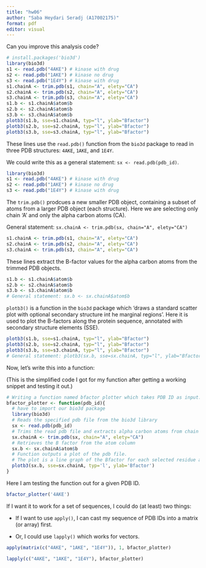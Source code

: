 ```yaml
---
title: "hw06"
author: "Saba Heydari Seradj (A17002175)"
format: pdf
editor: visual
---
```


Can you improve this analysis code?

```r
# install.packages('bio3d')
library(bio3d)
s1 <- read.pdb("4AKE") # kinase with drug
s2 <- read.pdb("1AKE") # kinase no drug
s3 <- read.pdb("1E4Y") # kinase with drug
s1.chainA <- trim.pdb(s1, chain="A", elety="CA")
s2.chainA <- trim.pdb(s2, chain="A", elety="CA")
s3.chainA <- trim.pdb(s3, chain="A", elety="CA")
s1.b <- s1.chainA$atom$b
s2.b <- s2.chainA$atom$b
s3.b <- s3.chainA$atom$b
plotb3(s1.b, sse=s1.chainA, typ="l", ylab="Bfactor")
plotb3(s2.b, sse=s2.chainA, typ="l", ylab="Bfactor")
plotb3(s3.b, sse=s3.chainA, typ="l", ylab="Bfactor")
```

These lines use the `read.pdb()` function from the `bio3d` package to read in three PDB structures: `4AKE`, `1AKE`, and `1E4Y`.

We could write this as a general statement: `sx <- read.pdb(pdb_id)`.

```r
library(bio3d)
s1 <- read.pdb("4AKE") # kinase with drug
s2 <- read.pdb("1AKE") # kinase no drug
s3 <- read.pdb("1E4Y") # kinase with drug
```

The `trim.pdb()` prodcues a new smaller PDB object, containing a subset of atoms from a larger PDB object (each structure). Here we are selecting only chain 'A' and only the alpha carbon atoms (CA).

General statement: `sx.chainA <- trim.pdb(sx, chain="A", elety="CA")`

```r
s1.chainA <- trim.pdb(s1, chain="A", elety="CA")
s2.chainA <- trim.pdb(s2, chain="A", elety="CA")
s3.chainA <- trim.pdb(s3, chain="A", elety="CA")
```

These lines extract the B-factor values for the alpha carbon atoms from the trimmed PDB objects.

```r
s1.b <- s1.chainA$atom$b
s2.b <- s2.chainA$atom$b
s3.b <- s3.chainA$atom$b
# General statement: sx.b <- sx.chainA$atom$b
```

`plotb3()` is a function in the `bio3d` package which 'draws a standard scatter plot with optional secondary structure int he marginal regions'. Here it is used to plot the B-factors along the protein sequence, annotated with secondary structure elements (SSE).

```r
plotb3(s1.b, sse=s1.chainA, typ="l", ylab="Bfactor")
plotb3(s2.b, sse=s2.chainA, typ="l", ylab="Bfactor")
plotb3(s3.b, sse=s3.chainA, typ="l", ylab="Bfactor")
# General statement: plotb3(sx.b, sse=sx.chainA, typ="l", ylab="Bfactor")
```

Now, let's write this into a function:

(This is the simplified code I got for my function after getting a working snippet and testing it out.)

```r
# Writing a function named bfactor plotter which takes PDB ID as input.
bfactor_plotter <- function(pdb_id){
  # have to import our bio3d package
  library(bio3d)
  # Reads the specified pdb file from the bio3d library
  sx <- read.pdb(pdb_id)
  # Trims the read pdb file and extracts alpha carbon atoms from chain A
  sx.chainA <- trim.pdb(sx, chain="A", elety="CA")
  # Retrieves the B factor from the atom column
  sx.b <- sx.chainA$atom$b
  # Function outputs a plot of the pdb file.
  # The plot is a line graph of the Bfactor for each selected residue and includes the sse.
  plotb3(sx.b, sse=sx.chainA, typ='l', ylab='Bfactor')
}
```

Here I am testing the function out for a given PDB ID.

```r
bfactor_plotter('4AKE')
```

If I want it to work for a set of sequences, I could do (at least) two things:

-   If I want to use `apply()`, I can cast my sequence of PDB IDs into a matrix (or array) first.

-   Or, I could use `lapply()` which works for vectors.

```r
apply(matrix(c("4AKE", "1AKE", "1E4Y")), 1, bfactor_plotter)
```

```r
lapply(c("4AKE", "1AKE", "1E4Y"), bfactor_plotter)
```
